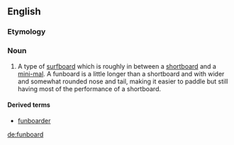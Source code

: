 {{wikipedia}}
==English==

===Etymology===
{{compound|fun|board}}

===Noun===
{{en-noun}}
# {{context|surfing|lang=en}} A type of [[surfboard]] which is roughly in between a [[shortboard]] and a [[mini-mal]].  A funboard is a little longer than a shortboard and with wider and somewhat rounded nose and tail, making it easier to paddle but still having most of the performance of a shortboard.

====Derived terms====
* [[funboarder]]

[[de:funboard]]